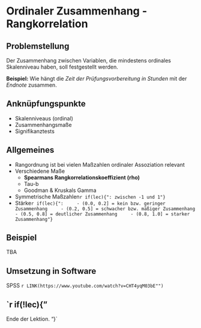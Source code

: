 # Ordinaler Zusammenhang - Rangkorrelation

## Problemstellung
Der Zusammenhang zwischen Variablen, die mindestens ordinales Skalenniveau haben, soll festgestellt werden.

**Beispiel:** Wie hängt die *Zeit der Prüfungsvorbereitung in Stunden* mit der *Endnote* zusammen.

## Anknüpfungspunkte
- Skalenniveaus (ordinal)
- Zusammenhangsmaße
- Signifikanztests

## Allgemeines
- Rangordnung ist bei vielen Maßzahlen ordinaler Assoziation relevant
- Verschiedene Maße
    - **Spearmans Rangkorrelationskoeffizient (rho)**
    - Tau-b
    - Goodman & Kruskals Gamma
- Symmetrische Maßzahlen`r if(lec){": zwischen -1 und 1"}` 
- Stärke`r if(lec){":
    - (0.0, 0.2] = kein bzw. geringer Zusammenhang
    - (0.2, 0.5] = schwacher bzw. mäßiger Zusammenhang
    - (0.5, 0.8] = deutlicher Zusammenhang
    - (0.8, 1.0] = starker Zusammenhang"}`

## Beispiel
TBA

## Umsetzung in Software
SPSS
`r LINK(https://www.youtube.com/watch?v=CHT4yqM03bE"")`

`r if(!lec){"
-------

Ende der Lektion.
"}`


